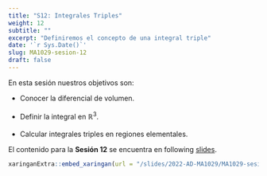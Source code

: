 ```yaml
---
title: "S12: Integrales Triples"
weight: 12
subtitle: ""
excerpt: "Definiremos el concepto de una integral triple"
date: '`r Sys.Date()`'
slug: MA1029-sesion-12
draft: false
---
```


En esta sesión nuestros objetivos son:

 * Conocer la diferencial de volumen. <br/><br/>
 * Definir la integral en $\mathbb{R}^3$. <br/><br/>
 * Calcular integrales triples en regiones elementales.

El contenido para la **Sesión 12** se encuentra en following [slides](/slides/2022-AD-MA1029/MA1029-sesion-12).

```r
xaringanExtra::embed_xaringan(url = "/slides/2022-AD-MA1029/MA1029-sesion-12", ratio = "4:3")
```